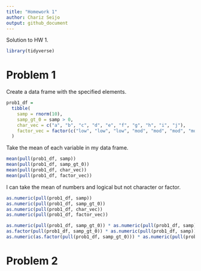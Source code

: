 ```yaml
---
title: "Homework 1"
author: Chariz Seijo
output: github_document
---
```


Solution to HW 1. 

```r
library(tidyverse)
```


# Problem 1

Create a data frame with the specified elements.

```r
prob1_df =
  tibble(
    samp = rnorm(10),
    samp_gt_0 = samp > 0,
    char_vec = c("a", "b", "c", "d", "e", "f", "g", "h", "i", "j"),
    factor_vec = factor(c("low", "low", "low", "mod", "mod", "mod", "mod", "high", "high", "high"))
  )
```

Take the mean of each variable in my data frame.

```r
mean(pull(prob1_df, samp))
mean(pull(prob1_df, samp_gt_0))
mean(pull(prob1_df, char_vec))
mean(pull(prob1_df, factor_vec))
```

I can take the mean of numbers and logical but not character or factor.

```r
as.numeric(pull(prob1_df, samp))
as.numeric(pull(prob1_df, samp_gt_0))
as.numeric(pull(prob1_df, char_vec))
as.numeric(pull(prob1_df, factor_vec))
```

```r
as.numeric(pull(prob1_df, samp_gt_0)) * as.numeric(pull(prob1_df, samp))
as.factor(pull(prob1_df, samp_gt_0)) * as.numeric(pull(prob1_df, samp))
as.numeric(as.factor(pull(prob1_df, samp_gt_0))) * as.numeric(pull(prob1_df, samp))
```



# Problem 2
